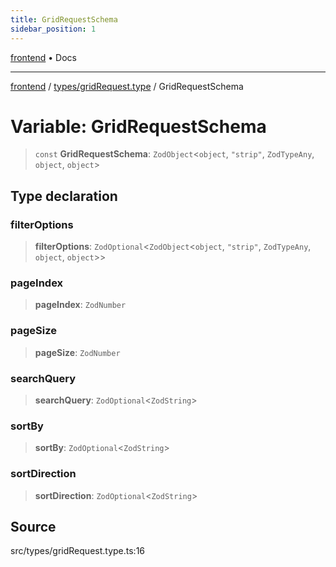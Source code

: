 ```yaml
---
title: GridRequestSchema
sidebar_position: 1
---
```


[frontend](../../..) • Docs

***

[frontend](../../..) / [types/gridRequest.type](..) / GridRequestSchema

# Variable: GridRequestSchema

> `const` **GridRequestSchema**: `ZodObject`\<`object`, `"strip"`, `ZodTypeAny`, `object`, `object`\>

## Type declaration

### filterOptions

> **filterOptions**: `ZodOptional`\<`ZodObject`\<`object`, `"strip"`, `ZodTypeAny`, `object`, `object`\>\>

### pageIndex

> **pageIndex**: `ZodNumber`

### pageSize

> **pageSize**: `ZodNumber`

### searchQuery

> **searchQuery**: `ZodOptional`\<`ZodString`\>

### sortBy

> **sortBy**: `ZodOptional`\<`ZodString`\>

### sortDirection

> **sortDirection**: `ZodOptional`\<`ZodString`\>

## Source

src/types/gridRequest.type.ts:16
